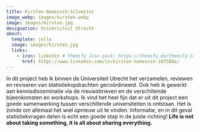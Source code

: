 ```yaml
---
title: Kirsten Namesnik-Silvester
image_webp: images/kirsten.webp
image: images/kirsten.jpg
designation: Universiteit Utrecht
about:
  template: jolla
  image: images/kirsten.jpg
  links:
    - icon: linkedin # themify icon pack: https://themify.me/themify-icons
      href: https://www.linkedin.com/in/kirsten-namesnik-107580a/
---
```


In dit project heb ik binnen de Universiteit Utrecht het verzamelen, reviewen en reviseren van statistiekopdrachten gecoördineerd. Ook heb ik gewerkt aan kennisdisseminatie via de nieuwsbrieven en de verschillende bijeenkomsten en workshops. Ik vind het heel fijn dat er uit dit project een goede samenwerking tussen verschillende universiteiten is ontstaan. Het is zonde om allemaal het wiel opnieuw uit te vinden. Informatie, en in dit geval statistiekvragen delen is echt een goede stap in de juiste richting! __Life is not about taking something, it is all about sharing everything.__
